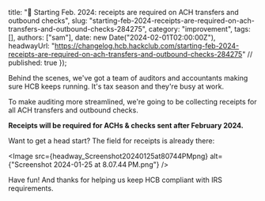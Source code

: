   title: "📃 Starting Feb. 2024: receipts are required on ACH transfers and outbound checks",
  slug: "starting-feb-2024-receipts-are-required-on-ach-transfers-and-outbound-checks-284275",
  category: "improvement",
  tags: [],
  authors: ["sam"],
  date: new Date("2024-02-01T02:00:00Z"),
  headwayUrl: "https://changelog.hcb.hackclub.com/starting-feb-2024-receipts-are-required-on-ach-transfers-and-outbound-checks-284275" // published: true
});

Behind the scenes, we've got a team of auditors and accountants making sure HCB keeps running. It's tax season and they're busy at work.

To make auditing more streamlined, we're going to be collecting receipts for all ACH transfers and outbound checks.

**Receipts will be required for ACHs & checks sent after February 2024.**

Want to get a head start? The field for receipts is already there:


      
<Image src={headway_Screenshot20240125at80744PMpng} alt={"Screenshot 2024-01-25 at 8.07.44 PM.png"} />


Have fun! And thanks for helping us keep HCB compliant with IRS requirements.
